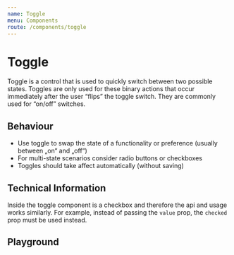 ```yaml
---
name: Toggle
menu: Components
route: /components/toggle
---
```



# Toggle

Toggle is a control that is used to quickly switch between two possible states. Toggles are only used for these binary
actions that occur immediately after the user “flips” the toggle switch. They are commonly used for “on/off” switches.

<ItemWrapper gridTemplate="auto auto auto auto 1fr">
    <Toggle defaultChecked />
    <Toggle />
    <Toggle error defaultChecked />
    <Toggle disabled />
</ItemWrapper>

## Behaviour

-   Use toggle to swap the state of a functionality or preference (usually between „on“ and „off“)
-   For multi-state scenarios consider radio buttons or checkboxes
-   Toggles should take affect automatically (without saving)

## Technical Information

Inside the toggle component is a checkbox and therefore the api and usage works similarly. For example, instead
of passing the `value` prop, the `checked` prop must be used instead.

## Playground

<Playground>
    <Toggle />
</Playground>
